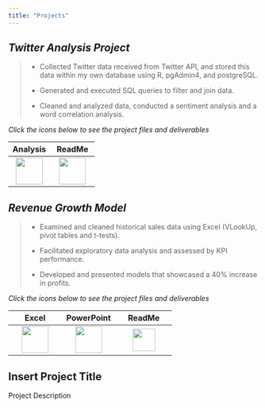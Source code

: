 ```yaml
---
title: "Projects"
---
```


::: {.callout-note collapse="true"}
## *Twitter Analysis Project*

> -   Collected Twitter data received from Twitter API, and stored this data within my own database using R, pgAdmin4, and postgreSQL.
>
> -   Generated and executed SQL queries to filter and join data.
>
> -   Cleaned and analyzed data, conducted a sentiment analysis and a word correlation analysis.

*Click the icons below to see the project files and deliverables*

|                                                  Analysis                                                   |                                                       ReadMe                                                       |
|:-----------------------------------------------------------------------------------------------------------:|:------------------------------------------------------------------------------------------------------------------:|
| [![](images/journal-richtext.svg){width="54"}](https://bradfordjohnson.github.io/twitter-analysis-project/) | [![](images/github.svg){width="54"}](https://github.com/bradfordjohnson/twitter-analysis-project/blob/t/README.md) |
:::

::: {.callout-note collapse="true"}
## *Revenue Growth Model*

> -   Examined and cleaned historical sales data using Excel (VLookUp, pivot tables and t-tests).
>
> -   Facilitated exploratory data analysis and assessed by KPI performance.
>
> -   Developed and presented models that showcased a 40% increase in profits.

*Click the icons below to see the project files and deliverables*

|                                                   Excel                                                    |                                                 PowerPoint                                                 |                                                      ReadMe                                                      |
|:----------------------------------------------------------------------------------------------------------:|:----------------------------------------------------------------------------------------------------------:|:----------------------------------------------------------------------------------------------------------------:|
| [![](images/filetype-xlsx.svg){width="54px"}](https://1drv.ms/x/s!Ahpkb3AfX4xfgsA0TbaqsDQorD8vKA?e=vEQXVr) | [![](images/filetype-pptx.svg){width="54px"}](https://1drv.ms/p/s!Ahpkb3AfX4xfgsAztt7OBQG6rwSqYg?e=HYOXor) | [![](images/github.svg){width="45"}](https://github.com/bradfordjohnson/thinkful/blob/main/capstone-1/README.md) |
:::

::: {.callout-note collapse="true"}
## Insert Project Title

Project Description
:::
